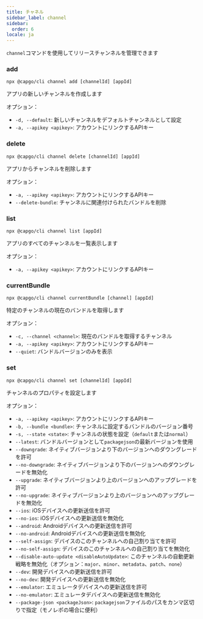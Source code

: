 ```yaml
---
title: チャネル
sidebar_label: channel
sidebar:
  order: 6
locale: ja
---
```


`channel`コマンドを使用してリリースチャンネルを管理できます

### add

`npx @capgo/cli channel add [channelId] [appId]`

アプリの新しいチャンネルを作成します

オプション：

- `-d, --default`: 新しいチャンネルをデフォルトチャンネルとして設定
- `-a, --apikey <apikey>`: アカウントにリンクするAPIキー

### delete

`npx @capgo/cli channel delete [channelId] [appId]`

アプリからチャンネルを削除します

オプション：

- `-a, --apikey <apikey>`: アカウントにリンクするAPIキー
- `--delete-bundle`: チャンネルに関連付けられたバンドルを削除

### list

`npx @capgo/cli channel list [appId]`

アプリのすべてのチャンネルを一覧表示します

オプション：

- `-a, --apikey <apikey>`: アカウントにリンクするAPIキー

### currentBundle

`npx @capgo/cli channel currentBundle [channel] [appId]`

特定のチャンネルの現在のバンドルを取得します

オプション：

- `-c, --channel <channel>`: 現在のバンドルを取得するチャンネル
- `-a, --apikey <apikey>`: アカウントにリンクするAPIキー
- `--quiet`: バンドルバージョンのみを表示

### set

`npx @capgo/cli channel set [channelId] [appId]`

チャンネルのプロパティを設定します

オプション：

- `-a, --apikey <apikey>`: アカウントにリンクするAPIキー
- `-b, --bundle <bundle>`: チャンネルに設定するバンドルのバージョン番号
- `-s, --state <state>`: チャンネルの状態を設定（`default`または`normal`）
- `--latest`: バンドルバージョンとして`packagejson`の最新バージョンを使用
- `--downgrade`: ネイティブバージョンより下のバージョンへのダウングレードを許可
- `--no-downgrade`: ネイティブバージョンより下のバージョンへのダウングレードを無効化
- `--upgrade`: ネイティブバージョンより上のバージョンへのアップグレードを許可
- `--no-upgrade`: ネイティブバージョンより上のバージョンへのアップグレードを無効化
- `--ios`: iOSデバイスへの更新送信を許可
- `--no-ios`: iOSデバイスへの更新送信を無効化
- `--android`: Androidデバイスへの更新送信を許可
- `--no-android`: Androidデバイスへの更新送信を無効化
- `--self-assign`: デバイスのこのチャンネルへの自己割り当てを許可
- `--no-self-assign`: デバイスのこのチャンネルへの自己割り当てを無効化
- `--disable-auto-update <disableAutoUpdate>`: このチャンネルの自動更新戦略を無効化（オプション：`major`、`minor`、`metadata`、`patch`、`none`）
- `--dev`: 開発デバイスへの更新送信を許可
- `--no-dev`: 開発デバイスへの更新送信を無効化
- `--emulator`: エミュレータデバイスへの更新送信を許可
- `--no-emulator`: エミュレータデバイスへの更新送信を無効化
- `--package-json <packageJson>`: `packagejson`ファイルのパスをカンマ区切りで指定（モノレポの場合に便利）